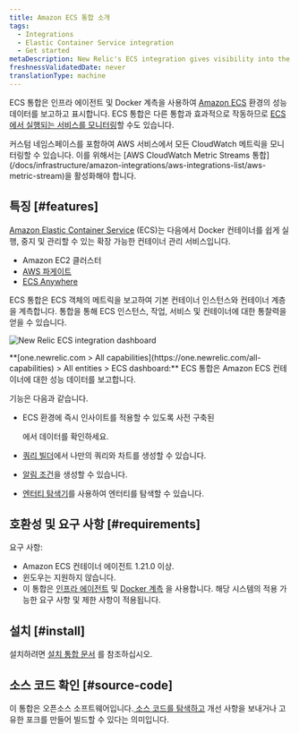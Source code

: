 ```yaml
---
title: Amazon ECS 통합 소개
tags:
  - Integrations
  - Elastic Container Service integration
  - Get started
metaDescription: New Relic's ECS integration gives visibility into the performance of your Amazon ECS environment.
freshnessValidatedDate: never
translationType: machine
---
```


ECS 통합은 인프라 에이전트 및 Docker 계측을 사용하여 [Amazon ECS](https://docs.aws.amazon.com/ecs/index.html) 환경의 성능 데이터를 보고하고 표시합니다. ECS 통합은 다른 통합과 효과적으로 작동하므로 [ECS에서 실행되는 서비스를 모니터링](/docs/integrations/host-integrations/host-integrations-list/monitor-services-running-amazon-ecs)할 수도 있습니다.

<Callout variant="tip">
  커스텀 네임스페이스를 포함하여 AWS 서비스에서 모든 CloudWatch 메트릭을 모니터링할 수 있습니다. 이를 위해서는 [AWS CloudWatch Metric Streams 통합](/docs/infrastructure/amazon-integrations/aws-integrations-list/aws-metric-stream)을 활성화해야 합니다.
</Callout>

## 특징 [#features]

[Amazon Elastic Container Service](https://docs.aws.amazon.com/ecs/index.html) (ECS)는 다음에서 Docker 컨테이너를 쉽게 실행, 중지 및 관리할 수 있는 확장 가능한 컨테이너 관리 서비스입니다.

* Amazon EC2 클러스터
* [AWS 파게이트](https://aws.amazon.com/fargate/)
* [ECS Anywhere](https://aws.amazon.com/ecs/anywhere/)

ECS 통합은 ECS 객체의 메트릭을 보고하여 기본 컨테이너 인스턴스와 컨테이너 계층을 계측합니다. 통합을 통해 ECS 인스턴스, 작업, 서비스 및 컨테이너에 대한 통찰력을 얻을 수 있습니다.

<img
  title="new-relic-ecs-integration-dashboards.png"
  alt="New Relic ECS integration dashboard"
  src="/images/infrastructure_screenshot-crop_aws-ecs-dashboard.webp"
/>

<figcaption>
  <DNT>**[one.newrelic.com > All capabilities](https://one.newrelic.com/all-capabilities) > All entities > ECS dashboard:**</DNT> ECS 통합은 Amazon ECS 컨테이너에 대한 성능 데이터를 보고합니다.
</figcaption>

기능은 다음과 같습니다.

* ECS 환경에 즉시 인사이트를 적용할 수 있도록 사전 구축된

  <InlinePopover type="dashboards"/>

  에서 데이터를 확인하세요.

* [쿼리 빌더](/docs/chart-builder/use-chart-builder/get-started/introduction-chart-builder)에서 나만의 쿼리와 차트를 생성할 수 있습니다.

* [알림 조건](/docs/ecs-integration-recommended-alert-conditions)을 생성할 수 있습니다.

* [엔터티 탐색기](/docs/new-relic-one/use-new-relic-one/ui-data/new-relic-one-entity-explorer)를 사용하여 엔터티를 탐색할 수 있습니다.

## 호환성 및 요구 사항 [#requirements]

요구 사항:

* Amazon ECS 컨테이너 에이전트 1.21.0 이상.
* 윈도우는 지원하지 않습니다.
* 이 통합은 [인프라 에이전트](/docs/infrastructure/new-relic-infrastructure/getting-started/compatibility-requirements-new-relic-infrastructure) 및 [Docker 계측](/docs/infrastructure/install-configure-manage-infrastructure/docker-installation/docker-instrumentation-infrastructure) 을 사용합니다. 해당 시스템의 적용 가능한 요구 사항 및 제한 사항이 적용됩니다.

## 설치 [#install]

설치하려면 [설치 통합 문서](/docs/install-ecs-integration) 를 참조하십시오.

## 소스 코드 확인 [#source-code]

이 통합은 오픈소스 소프트웨어입니다.[ 소스 코드를 탐색하고](https://github.com/newrelic/nri-ecs) 개선 사항을 보내거나 고유한 포크를 만들어 빌드할 수 있다는 의미입니다.
